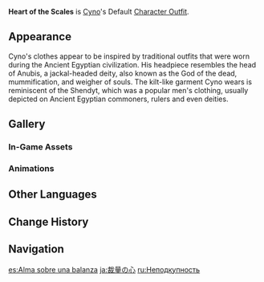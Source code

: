 {{Outfit Infobox
|id           = 207100
|image        = <gallery>
Character Cyno Full Wish.png|Wish
Character Cyno Game.png|In-Game
</gallery>
|character    = Cyno
|type         = Default
|description  = Cyno's outfit. This garb displays the General Mahamatra's dignity and the just principles he sticks by. It was a rather complicated piece to commission due to Cyno's request for the custom-made head ornaments and requires regular maintenance.
|obtain       = Unlocked upon obtaining character
}}
'''Heart of the Scales''' is [[Cyno]]'s Default [[Character Outfit]].

==Appearance==
<!-- Keep appearance section short and concise. Limit to 1-2 paragraphs (preferably 1 paragraph) with 3-4 sentences each. -->
Cyno's clothes appear to be inspired by traditional outfits that were worn during the Ancient Egyptian civilization. His headpiece resembles the head of Anubis, a jackal-headed deity, also known as the God of the dead, mummification, and weigher of souls. The kilt-like garment Cyno wears is reminiscent of the Shendyt, which was a popular men's clothing, usually depicted on Ancient Egyptian commoners, rulers and even deities.

==Gallery==
===In-Game Assets===
{{Assets/Outfit|Heart of the Scales|nomain=1}}

===Animations===
{{Preview/CharacterAnimations|Cyno|nocaption=1}}

==Other Languages==
{{Other Languages
|en      = Heart of the Scales
|zhs     = 衡断之心
|zhs_rm  = Héngduàn zhī Xīn
|zht     = 衡斷之心
|zht_rm  = Héngduàn zhī Xīn
|zh_tl   = Heart of Judgment
|ja      = 裁量の心
|ja_rm   = Sairyou no Kokoro
|ja_tl   = Heart of Judgment
|ko      = 판결의 심장
|ko_rm   = Pangyeol-ui Simjang
|ko_tl   = Heart of Judgment
|es      = Alma sobre una balanza
|es_tl   = Soul on a Scale
|fr      = Cœur des balances
|fr_tl   = Heart of the Scales
|ru      = Неподкупность
|ru_tl   = Incorruptibility
|th      = ดวงหทัยพิพากษา
|th_rm   = Duang Ha-thai Phi-phak-sa
|th_tl   = Heart of Judgement
|vi      = Trái Tim Quyết Đoán
|vi_tl   = Heart of Assertion
|de      = Entschlossenes Herz
|de_tl   = Resolute Heart
|id      = Heart of the Scales
|pt      = Coração das Balanças
|pt_tl   = Heart of the Scales
|tr      = Terazinin Kalbi
|tr_tl   = 
|it      = Cuore della bilancia
|it_tl   = Heart of the Scale
}}

==Change History==
{{Change History|3.1}}

==Navigation==
{{Dressing Room Navbox|type=outfit}}

[[es:Alma sobre una balanza]]
[[ja:裁量の心]]
[[ru:Неподкупность]]
